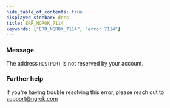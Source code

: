 ```yaml
---
hide_table_of_contents: true
displayed_sidebar: docs
title: ERR_NGROK_7114
keywords: ["ERR_NGROK_7114", "error 7114"]
---
```


### Message

The address `HOSTPORT` is not reserved by your account.

### Further help

If you're having trouble resolving this error, please reach out to [support@ngrok.com](mailto:support@ngrok.com?subject=Help%20with%20ERR_NGROK_7114)
